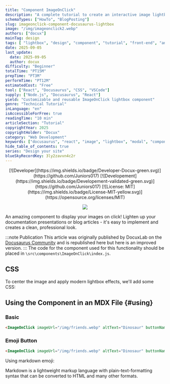 ```yaml
---
title: "Component ImageOnClick"
description: "A complete tutorial to create an interactive image lightbox component in Docusaurus. Includes React implementation, modern CSS animations, and responsive design."
schemaTypes: ["HowTo", "BlogPosting"]
slug: imageonclick-component-docusaurus-lightbox
image: "/img/imageonclick2.webp"
authors: ["docux"]
mainTag: design
tags: [ "lightbox", "design", "component", "tutorial", "front-end", "animation", "css"]
date: 2025-09-05
last_update:
  date: 2025-09-05
  author: docux
difficulty: "Beginner"
totalTime: "PT15M"
prepTime: "PT3M"
performTime: "PT12M"
estimatedCost: "Free"
tool: ["React", "Docusaurus", "CSS", "VSCode"]
supply: ["Node.js", "Docusaurus", "React"]
yield: "Customizable and reusable ImageOnClick lightbox component"
genre: "Technical Tutorial"
inLanguage: "en"
isAccessibleForFree: true
readingTime: "10 min"
articleSection: "Tutorial"
copyrightYear: 2025
copyrightHolder: "Docux"
category: "Web Development"
keywords: ["docusaurus", "react", "image", "lightbox", "modal", "component", "tutorial", "front-end", "animation", "css"]
hide_table_of_contents: true
series: "Design your site"
blueSkyRecordKey: 3ly2zavvn4c2r
---
```

<center>
<div>
[![Developer](https://img.shields.io/badge/Developer-Docux-green.svg)](https://github.com/Juniors017)
[![Developement](https://img.shields.io/badge/Developement-validated-green.svg)](https://github.com/Juniors017)
[![License: MIT](https://img.shields.io/badge/License-MIT-yellow.svg)](https://opensource.org/licenses/MIT)

![](/img/imageonclick2.webp)

</div>
</center>

An amazing component to display your images on click! Lighten up your documentation presentations or blog articles - it's easy to implement and creates a clean, professional look.

<!--truncate--> 

:::note Publication
This article was originally published by DocuxLab on the [Docusaurus Community](https://community.docusaurus.io) and is republished here but here is an improved version.
:::
The code for the component used for this functionality should be placed in `\src\components\ImageOnClick\index.js`.

<Snippet filename="src/components/ImageOnClick/index.js" source="src/components/ImageOnClick/index.js" />


## CSS

To center the image and apply modern lightbox effects, we'll add some CSS:

<Snippet filename="src/components/ImageOnClick/styles.module.css" source="src/components/ImageOnClick/styles.module.css" />




## Using the Component in an MDX File \{#using}

### Basic

```html
<ImageOnClick imageUrl="/img/friends.webp" altText="Dinosaur" buttonName="Click me" />
```

<ImageOnClick imageUrl="/img/friends.webp" altText="Dinosaur" buttonName="Click me" />

### Emoji Button

```html
<ImageOnClick imageUrl="/img/friends.webp" altText="Dinosaur" buttonName="🔎" />
```

Using markdown emoji: <ImageOnClick imageUrl="/img/friends.webp" altText="Dinosaur" buttonName="🔎" />

<Tooltip model="teacher" text="Markdown" position="top">
Markdown is a lightweight markup language 
with plain-text-formatting 
syntax that can be converted 
to HTML and many other formats.
</Tooltip>